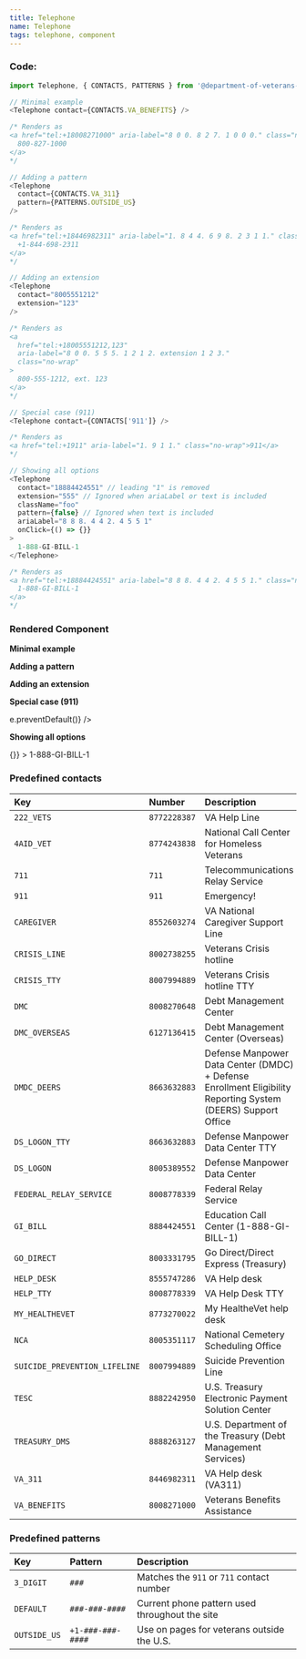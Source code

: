 ```yaml
---
title: Telephone
name: Telephone
tags: telephone, component
---
```



### Code:

```javascript
import Telephone, { CONTACTS, PATTERNS } from '@department-of-veterans-affairs/formation-react/Telephone';

// Minimal example
<Telephone contact={CONTACTS.VA_BENEFITS} />

/* Renders as
<a href="tel:+18008271000" aria-label="8 0 0. 8 2 7. 1 0 0 0." class="no-wrap">
  800-827-1000
</a>
*/

// Adding a pattern
<Telephone
  contact={CONTACTS.VA_311}
  pattern={PATTERNS.OUTSIDE_US}
/>

/* Renders as
<a href="tel:+18446982311" aria-label="1. 8 4 4. 6 9 8. 2 3 1 1." class="no-wrap">
  +1-844-698-2311
</a>
*/

// Adding an extension
<Telephone
  contact="8005551212"
  extension="123"
/>

/* Renders as
<a
  href="tel:+18005551212,123"
  aria-label="8 0 0. 5 5 5. 1 2 1 2. extension 1 2 3."
  class="no-wrap"
>
  800-555-1212, ext. 123
</a>
*/

// Special case (911)
<Telephone contact={CONTACTS['911']} />

/* Renders as
<a href="tel:+1911" aria-label="1. 9 1 1." class="no-wrap">911</a>
*/

// Showing all options
<Telephone
  contact="18884424551" // leading "1" is removed
  extension="555" // Ignored when ariaLabel or text is included
  className="foo"
  pattern={false} // Ignored when text is included
  ariaLabel="8 8 8. 4 4 2. 4 5 5 1"
  onClick={() => {}}
>
  1-888-GI-BILL-1
</Telephone>

/* Renders as
<a href="tel:+18884424551" aria-label="8 8 8. 4 4 2. 4 5 5 1." class="no-wrap foo">
  1-888-GI-BILL-1
</a>
*/
```

### Rendered Component

<div className="site-c-reactcomp__rendered">
  <strong>Minimal example</strong>
  <p>
    <Telephone contact={CONTACTS.VA_BENEFITS} />
  </p>

  <strong>Adding a pattern</strong>
  <p>
    <Telephone
      contact={CONTACTS.VA_311}
      pattern={PATTERNS.OUTSIDE_US}
    />
  </p>

  <strong>Adding an extension</strong>
  <p>
    <Telephone
      contact="8005551212"
      extension="123"
    />
  </p>

  <strong>Special case (911)</strong>
  <p>
    <Telephone
      contact={CONTACTS['911']}
      onClick={e => e.preventDefault()}
    />
  </p>

  <strong>Showing all options</strong>
  <p>
    <Telephone
      contact="18884424551"
      className="foo"
      pattern={false}
      ariaLabel="1. 8 8 8. 4 4 2. 4 5 5 1"
      onClick={() => {}}
    >
      1-888-GI-BILL-1
    </Telephone>
  </p>
</div>

### Predefined contacts

| Key                           | Number       | Description                                                                                                  |
| :---------------------------- | :----------- | :----------------------------------------------------------------------------------------------------------- |
| `222_VETS`                    | `8772228387` | VA Help Line                                                                                                 |
| `4AID_VET`                    | `8774243838` | National Call Center for Homeless Veterans                                                                   |
| `711`                         | `711`        | Telecommunications Relay Service                                                                             |
| `911`                         | `911`        | Emergency!                                                                                                   |
| `CAREGIVER`                   | `8552603274` | VA National Caregiver Support Line                                                                           |
| `CRISIS_LINE`                 | `8002738255` | Veterans Crisis hotline                                                                                      |
| `CRISIS_TTY`                  | `8007994889` | Veterans Crisis hotline TTY                                                                                  |
| `DMC`                         | `8008270648` | Debt Management Center                                                                                       |
| `DMC_OVERSEAS`                | `6127136415` | Debt Management Center (Overseas)                                                                            |
| `DMDC_DEERS`                  | `8663632883` | Defense Manpower Data Center (DMDC) + Defense Enrollment Eligibility Reporting System (DEERS) Support Office |
| `DS_LOGON_TTY`                | `8663632883` | Defense Manpower Data Center TTY                                                                             |
| `DS_LOGON`                    | `8005389552` | Defense Manpower Data Center                                                                                 |
| `FEDERAL_RELAY_SERVICE`       | `8008778339` | Federal Relay Service                                                                                        |
| `GI_BILL`                     | `8884424551` | Education Call Center (1-888-GI-BILL-1)                                                                      |
| `GO_DIRECT`                   | `8003331795` | Go Direct/Direct Express (Treasury)                                                                          |
| `HELP_DESK`                   | `8555747286` | VA Help desk                                                                                                 |
| `HELP_TTY`                    | `8008778339` | VA Help Desk TTY                                                                                             |
| `MY_HEALTHEVET`               | `8773270022` | My HealtheVet help desk                                                                                      |
| `NCA`                         | `8005351117` | National Cemetery Scheduling Office                                                                          |
| `SUICIDE_PREVENTION_LIFELINE` | `8007994889` | Suicide Prevention Line                                                                                      |
| `TESC`                        | `8882242950` | U.S. Treasury Electronic Payment Solution Center                                                             |
| `TREASURY_DMS`                | `8888263127` | U.S. Department of the Treasury (Debt Management Services)                                                   |  |  |
| `VA_311`                      | `8446982311` | VA Help desk (VA311)                                                                                         |
| `VA_BENEFITS`                 | `8008271000` | Veterans Benefits Assistance                                                                                 |

### Predefined patterns

| Key          | Pattern           | Description                                    |
| :----------- | :---------------- | :--------------------------------------------- |
| `3_DIGIT`    | `###`             | Matches the `911` or `711` contact number      |
| `DEFAULT`    | `###-###-####`    | Current phone pattern used throughout the site |
| `OUTSIDE_US` | `+1-###-###-####` | Use on pages for veterans outside the U.S.     |
